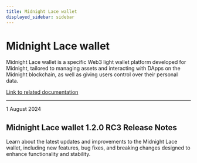 ```yaml
---
title: Midnight Lace wallet
displayed_sidebar: sidebar
---
```


# Midnight Lace wallet

Midnight Lace wallet is a specific Web3 light wallet platform developed for Midnight, tailored to managing assets and interacting with DApps on the Midnight blockchain, as well as giving users control over their personal data.

[Link to related documentation](https://www.lace.io/)

---

<div 
  style={{
    marginTop: '0',
    fontSize: '1rem',
    fontWeight: 'normal',
    marginBottom: '0.5rem'
  }}
>
  1 August 2024
</div>

## Midnight Lace wallet 1.2.0 RC3 Release Notes

Learn about the latest updates and improvements to the Midnight Lace wallet, including new features, bug fixes, and breaking changes designed to enhance functionality and stability.
